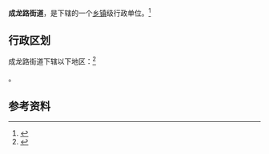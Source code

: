 {{中国乡级行政区|51/01/04/035/000}}

'''成龙路街道'''，是{{PRC admin/fullname|51/01/04/035/000|3}}下辖的一个[[乡镇|乡镇]]级行政单位。<ref>{{PRC admin/ref sgc|{{PRC admin/parent|51/01/04/035/000}}}}</ref>

== 行政区划 ==

成龙路街道下辖以下地区：<ref>{{PRC admin/ref sgc|51/01/04/035/000}}</ref>

{{PRC admin/children|51/01/04/035/000}}。

== 参考资料 ==

{{reflist}}

{{行政区划小作品}}
{{PRC admin/navcat|51/01/04/035/000}}